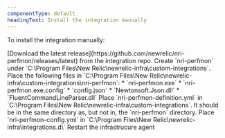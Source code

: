 ```yaml
---
componentType: default
headingText: Install the integration manually
---
```


To install the integration manually:

<Steps>
    <Step>
[Download the latest release](https://github.com/newrelic/nri-perfmon/releases/latest) from the integration repo. 
    </Step>
    <Step>
Create `nri-perfmon` under `C:\Program Files\New Relic\newrelic-infra\custom-integrations`.  
    </Step>
    <Step>
Place the following files in `C:\Program Files\New Relic\newrelic-infra\custom-integrations\nri-perfmon`:
	* `nri-perfmon.exe`
	* `nri-perfmon.exe.config`
	* `config.json`
	* `Newtonsoft.Json.dll`
	* `FluentCommandLineParser.dll`    
    </Step>
    <Step>
Place `nri-perfmon-definition.yml` in `C:\Program Files\New Relic\newrelic-infra\custom-integrations`. It should be in the same directory as, but not in, the `nri-perfmon` directory.
    </Step>
    <Step>
Place `nri-perfmon-config.yml` in `C:\Program Files\New Relic\newrelic-infra\integrations.d\`  
    </Step>
    <Step>
Restart the infrastrucure agent
    </Step>
</Steps>



